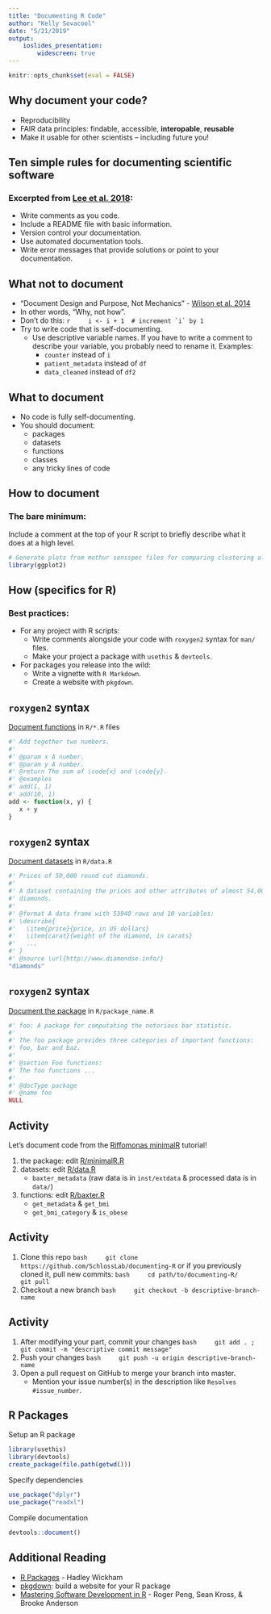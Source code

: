 ```yaml
---
title: "Documenting R Code"
author: "Kelly Sovacool"
date: "5/21/2019"
output: 
    ioslides_presentation:
        widescreen: true
---
```

```r
knitr::opts_chunk$set(eval = FALSE)
```

## Why document your code?

- Reproducibility
- FAIR data principles: findable, accessible, **interopable**, **reusable**
- Make it usable for other scientists -- including future you!

## Ten simple rules for documenting scientific software

### Excerpted from [Lee et al. 2018](https://doi.org/10.1371/journal.pcbi.1006561):

- Write comments as you code.
- Include a README file with basic information.
- Version control your documentation.
- Use automated documentation tools.
- Write error messages that provide solutions or point to your documentation.

## What not to document

- "Document Design and Purpose, Not Mechanics" - [Wilson et al. 2014](Wilson G, Aruliah DA, Brown CT, Chue Hong NP, Davis M, Guy RT, et al. (2014) Best Practices for Scientific Computing. PLoS Biol 12(1): e1001745. https://doi.org/10.1371/journal.pbio.1001745)
- In other words, "Why, not how".
- Don't do this:
    ```r
    i <- i + 1  # increment `i` by 1
    ```
- Try to write code that is self-documenting.
    - Use descriptive variable names. If you have to write a comment to describe your variable, you probably need to rename it. Examples:
        - `counter` instead of `i`
        - `patient_metadata` instead of `df`
        - `data_cleaned` instead of `df2`
    
## What to document

- No code is fully self-documenting. 
- You should document:
    - packages
    - datasets
    - functions
    - classes
    - any tricky lines of code

## How to document

### The bare minimum:

Include a comment at the top of your R script to briefly describe what it does at a high level. 

```r
# Generate plots from mothur sensspec files for comparing clustering algorithms.
library(ggplot2)
```

## How (specifics for R)

### Best practices:

- For any project with R scripts:
    - Write comments alongside your code with `roxygen2` syntax for `man/` files.
    - Make your project a package with `usethis` & `devtools`.
- For packages you release into the wild:
    - Write a vignette with `R Markdown`.
    - Create a website with `pkgdown`.

## `roxygen2` syntax

[Document functions](http://r-pkgs.had.co.nz/man.html) in `R/*.R` files
```r
#' Add together two numbers.
#' 
#' @param x A number.
#' @param y A number.
#' @return The sum of \code{x} and \code{y}.
#' @examples
#' add(1, 1)
#' add(10, 1)
add <- function(x, y) {
   x + y
}
```

## `roxygen2` syntax

[Document datasets](http://r-pkgs.had.co.nz/data.html) in `R/data.R`
```r
#' Prices of 50,000 round cut diamonds.
#'
#' A dataset containing the prices and other attributes of almost 54,000
#' diamonds.
#'
#' @format A data frame with 53940 rows and 10 variables:
#' \describe{
#'   \item{price}{price, in US dollars}
#'   \item{carat}{weight of the diamond, in carats}
#'   ...
#' }
#' @source \url{http://www.diamondse.info/}
"diamonds"
```

## `roxygen2` syntax

[Document the package](http://r-pkgs.had.co.nz/man.html) in `R/package_name.R`
```r
#' foo: A package for computating the notorious bar statistic.
#'
#' The foo package provides three categories of important functions:
#' foo, bar and baz.
#' 
#' @section Foo functions:
#' The foo functions ...
#'
#' @docType package
#' @name foo
NULL
```

## Activity

Let's document code from the [Riffomonas minimalR](http://www.riffomonas.org/minimalR/06_line_plots.html) tutorial!

1. the package: edit [R/minimalR.R](R/minimalR.R)
1. datasets: edit [R/data.R](R/data.R)
    - `baxter_metadata` 
    (raw data is in `inst/extdata` & processed data is in `data/`)
1. functions: edit [R/baxter.R](R/baxter.R)
    - `get_metadata` & `get_bmi`
    - `get_bmi_category` & `is_obese`

## Activity

1. Clone this repo
    ```bash
    git clone https://github.com/SchlossLab/documenting-R
    ```
    or if you previously cloned it, pull new commits:
    ```bash
    cd path/to/documenting-R/
    git pull
    ```
1. Checkout a new branch
    ```bash
    git checkout -b descriptive-branch-name
    ```

## Activity

1. After modifying your part, commit your changes
    ```bash
    git add . ; git commit -m "descriptive commit message"
    ```
1. Push your changes
    ```bash
    git push -u origin descriptive-branch-name
    ```
1. Open a pull request on GitHub to merge your branch into master. 
    - Mention your issue number(s) in the description like `Resolves #issue_number`.

## R Packages 

Setup an R package
```r
library(usethis)
library(devtools)
create_package(file.path(getwd()))
```

Specify dependencies
```r
use_package("dplyr")
use_package("readxl")
```

Compile documentation
```r
devtools::document()
```

## Additional Reading

- [R Packages](http://r-pkgs.had.co.nz/man.html) - Hadley Wickham
- [pkgdown](https://pkgdown.r-lib.org/): build a website for your R package
- [Mastering Software Development in R](https://bookdown.org/rdpeng/RProgDA/documentation.html) - Roger Peng, Sean Kross, & Brooke Anderson

